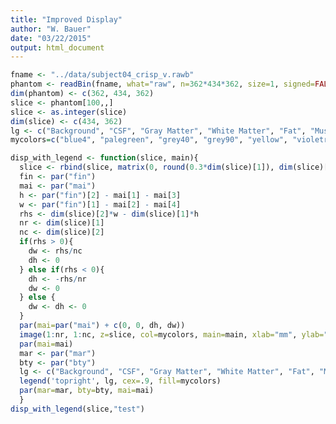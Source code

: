 ```yaml
---
title: "Improved Display"
author: "W. Bauer"
date: "03/22/2015"
output: html_document
---
```


```r
fname <- "../data/subject04_crisp_v.rawb"
phantom <- readBin(fname, what="raw", n=362*434*362, size=1, signed=FALSE, endian="big")
dim(phantom) <- c(362, 434, 362)
slice <- phantom[100,,]
slice <- as.integer(slice)
dim(slice) <- c(434, 362)
lg <- c("Background", "CSF", "Gray Matter", "White Matter", "Fat", "Muscle", "Muscle/Skin", "Skull", "Vessels", "Around fat", "Dura mater", "Bone marrow")
mycolors=c("blue4", "palegreen", "grey40", "grey90", "yellow", "violetred3", "lightpink2", "grey60", "red", "orange", "black", "brown")
```

```r
disp_with_legend <- function(slice, main){
  slice <- rbind(slice, matrix(0, round(0.3*dim(slice)[1]), dim(slice)[2]))
  fin <- par("fin")
  mai <- par("mai")
  h <- par("fin")[2] - mai[1] - mai[3]
  w <- par("fin")[1] - mai[2] - mai[4]
  rhs <- dim(slice)[2]*w - dim(slice)[1]*h
  nr <- dim(slice)[1]
  nc <- dim(slice)[2]
  if(rhs > 0){
    dw <- rhs/nc
    dh <- 0
  } else if(rhs < 0){
    dh <- -rhs/nr
    dw <- 0
  } else {
    dw <- dh <- 0
  }
  par(mai=par("mai") + c(0, 0, dh, dw))
  image(1:nr, 1:nc, z=slice, col=mycolors, main=main, xlab="mm", ylab="mm")
  par(mai=mai)
  mar <- par("mar")
  bty <- par("bty")
  lg <- c("Background", "CSF", "Gray Matter", "White Matter", "Fat", "Muscle", "Muscle/Skin", "Skull", "Vessels", "Around fat", "Dura mater", "Bone marrow")
  legend('topright', lg, cex=.9, fill=mycolors)
  par(mar=mar, bty=bty, mai=mai)
  }
disp_with_legend(slice,"test")
```

